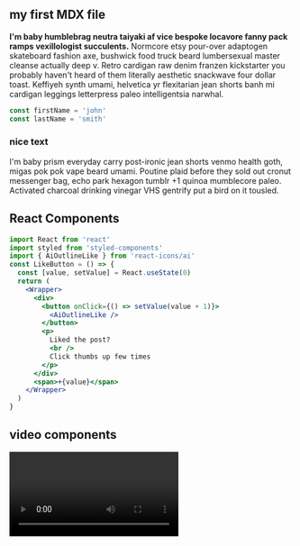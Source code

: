 
<section className="mdx-page">

## my first MDX file

**I'm baby humblebrag neutra taiyaki af vice bespoke locavore fanny pack ramps vexillologist succulents.** Normcore etsy pour-over adaptogen skateboard fashion axe, bushwick food truck beard lumbersexual master cleanse actually deep v. Retro cardigan raw denim franzen kickstarter you probably haven't heard of them literally aesthetic snackwave four dollar toast. Keffiyeh synth umami, helvetica yr flexitarian jean shorts banh mi cardigan leggings letterpress paleo intelligentsia narwhal.

<div className="code">

```js
const firstName = 'john'
const lastName = 'smith'
```

</div>

<div className="nice-text">

<h3>nice text</h3>

<FiInfo className="nice-text-icon"></FiInfo>

I'm baby prism everyday carry post-ironic jean shorts venmo health goth, migas pok pok vape beard umami. Poutine plaid before they sold out cronut messenger bag, echo park hexagon tumblr +1 quinoa mumblecore paleo. Activated charcoal drinking vinegar VHS gentrify put a bird on it tousled.

</div>

<h2>React Components</h2>

<Counter />

```jsx
import React from 'react'
import styled from 'styled-components'
import { AiOutlineLike } from 'react-icons/ai'
const LikeButton = () => {
  const [value, setValue] = React.useState(0)
  return (
    <Wrapper>
      <div>
        <button onClick={() => setValue(value + 1)}>
          <AiOutlineLike />
        </button>
        <p>
          Liked the post?
          <br />
          Click thumbs up few times
        </p>
      </div>
      <span>+{value}</span>
    </Wrapper>
  )
}
```

<LikeButton />

<h2>video components</h2>

<RegVideo />
<Video />

<h3>ramdom h3</h3>
<h3>another h3</h3>

<Link to="/posts" className="btn center-btn">
  all posts
</Link>

</section>

